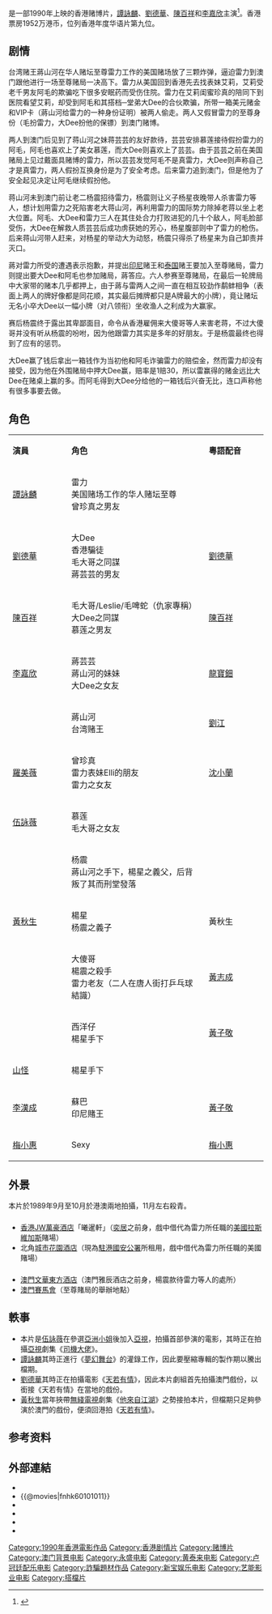 {{Infobox Film
| name = 至尊計狀元才
| original_name = ''{{lang|en|No Risk, No Gain}}''
| image = No Risk, No Gain.jpg
| caption =
| director = [[向華勝|向華勝]]、[[黃泰來|黃泰來]]
| producer = [[王晶_(導演)|王晶]]
| producer_2 = 胡兆昌、郭桂成
| writer   = 王晶 
| starring = [[譚詠麟|譚詠麟]]、[[劉德華|劉德華]]、[[陳百祥|陳百祥]]<br/>[[伍詠薇|伍詠薇]]
| music = [[盧冠廷|盧冠廷]]、[[周錦祥|周錦祥]]
| cinematography = [[鍾志文|鍾志文]]
| editing = [[蔡雄|蔡雄]]
| production_company = [[永盛電影公司|永盛電影公司]]<br />[[藝能影業|藝能影業]]有限公司
| distributor = {{BHKG}}：[[新寶娛樂|新寶娛樂]]有限公司
| released = {{BHKG}}：{{film date|1990|4|5}}
| runtime = 107 分钟
| country = {{英屬香港電影}}
| language = 粵語
| gross   = HK $19,521,606.00 
| preceded_by    = 
| followed_by    = 
| amg_id = |
| imdb_id    = tt0101011
}}
{{engname|《至尊計狀元才》|''No Risk, No Gain''}}是一部1990年上映的香港赌博片，[[譚詠麟|譚詠麟]]、[[劉德華|劉德華]]、[[陳百祥|陳百祥]]和[[李嘉欣|李嘉欣]]主演<ref>{{Cite web|title=至尊計狀元才 (1990)|url=http://hkmdb.com/db/movies/view.mhtml?id=7265&display_set=big5|accessdate=2020-05-02|work=[[香港影庫|香港影庫]]|archive-date=2019-07-09|archive-url=https://web.archive.org/web/20190709124017/http://hkmdb.com/db/movies/view.mhtml?id=7265&display_set=big5|dead-url=no}}</ref>。香港票房1952万港币，位列香港年度华语片第九位。

== 剧情 ==
台湾赌王蔣山河在华人赌坛至尊雷力工作的美国赌场放了三颗炸弹，逼迫雷力到澳门跟他进行一场至尊赌局一决高下。雷力从美国回到香港先去找表妹艾莉，艾莉受老千男友阿毛的欺骗吃下很多安眠药而受伤住院。雷力在艾莉闺蜜珍真的陪同下到医院看望艾莉，却受到阿毛和其搭档─堂弟大Dee的合伙欺骗，所带一箱美元赌金和VIP卡（蔣山河给雷力的一种身份证明）被两人偷走。两人又假冒雷力的至尊身份（毛扮雷力，大Dee扮他的保镖）到澳门赌博。

两人到澳门后见到了蒋山河之妹蒋芸芸的友好款待，芸芸安排慕莲接待假扮雷力的阿毛，阿毛也喜欢上了美女慕莲，而大Dee则喜欢上了芸芸。由于芸芸之前在美国赌局上见过戴面具赌博的雷力，所以芸芸发觉阿毛不是真雷力，大Dee则声称自己才是真雷力，两人假扮互换身份是为了安全考虑。后来雷力追到澳门，但是他为了安全起见决定让阿毛继续假扮他。

蒋山河未到澳门前让老二杨震招待雷力，杨震则让义子杨星夜晚带人杀害雷力等人，想计划用雷力之死陷害老大蒋山河，再利用雷力的国际势力除掉老蒋以坐上老大位置。阿毛、大Dee和雷力三人在其住处合力打败进犯的几十个敌人，阿毛脸部受伤，大Dee在解救人质芸芸后成功虏获她的芳心，杨星腹部则中了雷力的枪伤。后来蒋山河带人赶来，对杨星的举动大为动怒，杨震只得杀了杨星来为自己卸责并灭口。

蔣对雷力所受的遭遇表示抱歉，并提出[[印尼|印尼]]赌王和[[泰国|泰国]]赌王要加入至尊赌局，雷力则提出要大Dee和阿毛也参加赌局，蔣答应。六人参赛至尊赌局，在最后一轮牌局中大家带的赌本几乎都押上，由于蔣与雷两人之间一直在相互较劲作鹬蚌相争（表面上两人的牌好像都是同花顺，其实最后摊牌都只是A牌最大的小牌），竟让赌坛无名小卒大Dee以一幅小牌（对八领衔）坐收渔人之利成为大赢家。

赛后杨震终于露出其卑鄙面目，命令从香港雇佣来大傻哥等人来害老蒋，不过大傻哥并没有听从杨震的吩咐，因为他跟雷力其实是多年的好朋友。于是杨震最终也得到了应有的惩罚。

大Dee赢了钱后拿出一箱钱作为当初他和阿毛诈骗雷力的赔偿金，然而雷力却没有接受，因为他在外围赌局中押大Dee赢，赔率是1赔30，所以雷赢得的赌金远比大Dee在赌桌上赢的多。而阿毛得到大Dee分给他的一箱钱后兴奋无比，连口声称他有很多事要去做。

== 角色 ==
{|class="wikitable" style="width:60%; font-size: 15px;"
|- style="background:#0072CA; color:white" align=center
|style="width:15%"|'''演員'''||style="width:35%"|'''角色'''||style="width:15%"|'''粵語配音'''
|-
|[[譚詠麟|譚詠麟]] 
| 雷力<br>美国赌场工作的华人赌坛至尊<br>曾珍真之男友  
| {{box|[[朱子聰|朱子聰]]}} 
|-
|[[劉德華|劉德華]] 
| 大Dee<br>香港騙徒<br>毛大哥之同謀<br>蔣芸芸的男友  
| [[劉德華|劉德華]] 
|-
|[[陳百祥|陳百祥]] 
| 毛大哥/Leslie/毛啤蛇（仇家專稱）<br>大Dee之同謀<br>慕莲之男友
| [[陳百祥|陳百祥]]
|-
|[[李嘉欣|李嘉欣]] 
| 蔣芸芸<br>蔣山河的妹妹<br>大Dee之女友
| [[龍寶鈿|龍寶鈿]]
|-
|{{box|[[陳松勇|陳松勇]]}} 
| 蔣山河<br>台湾赌王 
| [[劉江_(香港)|劉江]]
|-
|[[羅美薇|羅美薇]]
| 曾珍真<br>雷力表妹Elli的朋友<br>雷力之女友 
| [[沈小蘭|沈小蘭]]
|-
|[[伍詠薇|伍詠薇]] 
| 慕莲<br>毛大哥之女友
|{{box|[[盧素娟|盧素娟]]}} 　
|-
|{{box|[[田豐_(演員)|田豐]]}}  
| 杨震<br>蔣山河之手下，楊星之義父，后背叛了其而刑堂發落
|
|-
|[[黃秋生|黃秋生]] 
| 楊星<br>杨震之義子 
| 黃秋生
|-
|{{box|[[成奎安|成奎安]]}}
| 大傻哥<br>楊震之殺手<br>雷力老友（二人在唐人街打乒乓球結識）
| [[黃志成|黃志成]]
|-   
|{{box|[[簡達華_(香港演員)|簡達華]]}} 
| 西洋仔<br>楊星手下
| [[黃子敬|黃子敬]]
|-
|[[山怪|山怪]]
|楊星手下
|
|-
|[[李漢成|李漢成]]
| 蘇巴<br>印尼賭王
| [[黃子敬|黃子敬]]
|-
|[[梅小惠|梅小惠]] 
| Sexy 
| [[梅小惠|梅小惠]]
|}

== 外景 ==
本片於1989年9月至10月於港澳兩地拍攝，11月左右殺青。

=== {{HKG-1959}} ===
*[[香港JW萬豪酒店|香港JW萬豪酒店]]「曦暹軒」（[[奕居|奕居]]之前身，戲中借代為雷力所任職的[[美國|美國]][[拉斯維加斯|拉斯維加斯]]賭場）
*北角[[城市花園酒店|城市花園酒店]]（現為[[駐港國安公署|駐港國安公署]]所租用，戲中借代為雷力所任職的美國賭場）

=== {{MAC-1976}} ===
*[[金麗華酒店|澳門文華東方酒店]]（澳門雅辰酒店之前身，楊震款待雷力等人的處所）
*[[澳門賽馬會|澳門賽馬會]]（至尊賭局的舉辦地點）

== 軼事 ==
*本片是[[伍詠薇|伍詠薇]]在參選[[亞洲小姐|亞洲小姐]]後加入[[亞視|亞視]]，拍攝首部參演的電影，其時正在拍攝[[亞視|亞視]]劇集《[[司機大佬|司機大佬]]》。
*[[譚詠麟|譚詠麟]]其時正進行《[[夢幻舞台|夢幻舞台]]》的灌錄工作，因此要壓縮專輯的製作期以騰出檔期。
*[[劉德華|劉德華]]其時正在拍攝電影《[[天若有情_(1990年电影)|天若有情]]》，因此本片劇組首先拍攝澳門戲份，以銜接《天若有情》在當地的戲份。
*[[黃秋生|黃秋生]]當年挾帶[[無綫電視|無綫電視]]劇集《[[他來自江湖|他來自江湖]]》之勢接拍本片，但檔期只足夠參演於澳門的戲份，便須回港拍《[[天若有情_(1990年電視劇)|天若有情]]》。

== 参考资料 ==
{{reflist}}

== 外部連結 ==
*{{hkmdb title|7265}}
*{{@movies|fnhk60101011}}
*{{Mtime|17206}}
*{{douban}}
*{{rotten-tomatoes|no-risk-no-gain-zhi-zun-ji-zhuang-yuan-cai}}
*{{imdb title|0101011}}

{{黃秋生}}
{{香港賭博電影}}
{{DEFAULTSORT:zhizunji}}
[[Category:1990年香港電影作品|Category:1990年香港電影作品]]
[[Category:香港剧情片|Category:香港剧情片]]
[[Category:赌博片|Category:赌博片]]
[[Category:澳门背景电影|Category:澳门背景电影]]
[[Category:永盛电影|Category:永盛电影]]
[[Category:黄泰来电影|Category:黄泰来电影]]
[[Category:卢冠廷配乐电影|Category:卢冠廷配乐电影]]
[[Category:詐騙題材作品|Category:詐騙題材作品]]
[[Category:新宝娱乐电影|Category:新宝娱乐电影]]
[[Category:艺能影业电影|Category:艺能影业电影]]
[[Category:搭檔片|Category:搭檔片]]